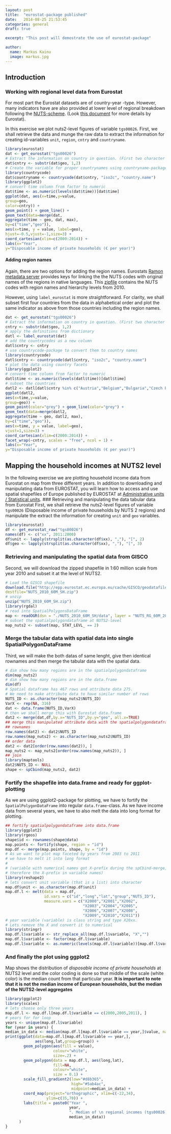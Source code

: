 ```yaml
---
layout: post
title:  "eurostat-package published"
date:   2014-08-25 21:53:45
categories: general
draft: true

excerpt: "This post will demostrate the use of eurostat-package"

author:
  name: Markus Kainu
  image: markus.jpg
---
```


## Introduction


### Working with regional level data from Eurostat
For most part the Eurostat datasets are of country-year -type. However, many indicators have are also provided at lower level of regional breakdown following the [NUTS-scheme](http://en.wikipedia.org/wiki/Nomenclature_of_Territorial_Units_for_Statistics). (Look [this document](http://ec.europa.eu/eurostat/ramon/nomenclatures/index.cfm?TargetUrl=DSP_GEN_DESC_VIEW_NOHDR&StrNom=NUTS_33&StrLanguageCode=EN) for more details by Eurostat).

In this exercise we plot nuts2-level figures of variable `tgs00026`.
First, we shall retrieve the data and munge the raw data to extract the information for creating id-variables `unit`, `region`, `cntry` and `countryname`.

```r
library(eurostat)
dat <- get_eurostat("tgs00026")
# Extract the information on country in question. (First two character in region string mark the country)
dat$cntry <- substr(dat$geo, 1,2)
# Create the variable for proper countrynames using countryname-package
library(countrycode)
dat$countryname <- countrycode(dat$cntry, "iso2c", "country.name")
library(ggplot2)
# convert time column from factor to numeric
dat$time <- as.numeric(levels(dat$time))[dat$time]
ggplot(dat, aes(x=time,y=value,
group=geo,
color=cntry)) +
geom_point() + geom_line() +
geom_text(data=merge(dat,
aggregate(time ~ geo, dat, max),
by=c("time","geo")),
aes(x=time, y = value, label=geo),
hjust=-0.5,vjust=-1,size=3) +
coord_cartesian(xlim=c(2000:2014)) +
labs(x="Year",
y="Disposable income of private households (€ per year)")
```

#### Adding region names
Again, there are two options for adding the region names. Eurostats [Ramon metadata server](http://ec.europa.eu/eurostat/ramon/index.cfm?TargetUrl=DSP_PUB_WELC) provides keys for linking the the NUTS codes with original names of the regions in native languages. This [zipfile](http://ec.europa.eu/eurostat/ramon/documents/nuts/NUTS_2010.zip) contains the NUTS codes with region names and hierarchy levels from 2010.

However, using `label_eurostat` is more straightforward. For clarity, we shall subset first four countries from the data in alphabetical order and plot the same indicator as above from those countries including the region names.

```r
dat <- get_eurostat("tgs00026")
# Extract the information on country in question. (First two character in region string mark the country)
cntry <- substr(dat$geo, 1,2)
# apply the definitions from dictionary
datl <- label_eurostat(dat)
# add the countrycodes as a new column
datl$cntry <- cntry
# use countrycode-package to convert them to country names
library(countrycode)
datl$cntry <- countrycode(datl$cntry, "iso2c", "country.name")
# plot the data using country facets
library(ggplot2)
# convert time column from factor to numeric
datl$time <- as.numeric(levels(datl$time))[datl$time]
# subset the countries
datl2 <- datl[datl$cntry %in% c("Austria","Belgium","Bulgaria","Czech Republic"),]
ggplot(datl2,
aes(x=time,y=value,
group=geo)) +
geom_point(color="grey") + geom_line(color="grey") +
geom_text(data=merge(datl2,
aggregate(time ~ geo, datl2, max),
by=c("time","geo")),
aes(x=time, y = value, label=geo),
vjust=1,size=3) +
coord_cartesian(xlim=c(2000:2014)) +
facet_wrap(~cntry, scales = "free", ncol = 1) +
labs(x="Year",
y="Disposable income of private households (€ per year)")
```

## Mapping the household incomes at NUTS2 level
In the following exercise we are plotting household income data from Eurostat on map from three different years. In addition to downloading and manipulating data from EUROSTAT, you will learn how to access and use spatial shapefiles of Europe published by EUROSTAT at [Administrative units / Statistical units](http://epp.eurostat.ec.europa.eu/portal/page/portal/gisco_Geographical_information_maps/popups/references/administrative_units_statistical_units_1).
### Retrieving and manipulating the data tabular data from Eurostat
First, we shall retrieve the nuts2-level figures of variable `tgs00026` (Disposable income of private households by NUTS 2 regions) and manipulate the extract the information for creating `unit` and `geo` variables.
```r
library(eurostat)
df <- get_eurostat_raw("tgs00026")
names(df) <- c("xx", 2011:2000)
df$unit <- lapply(strsplit(as.character(df$xx), ","), "[", 2)
df$geo <- lapply(strsplit(as.character(df$xx), ","), "[", 3)
```
### Retrieving and manipulating the spatial data from GISCO
Second, we will download the zipped shapefile in 1:60 million scale from year 2010 and subset it at the level of NUTS2.
```r
# Load the GISCO shapefile
download.file("http://epp.eurostat.ec.europa.eu/cache/GISCO/geodatafiles/NUTS_2010_60M_SH.zip",
destfile="NUTS_2010_60M_SH.zip")
# unzip
unzip("NUTS_2010_60M_SH.zip")
library(rgdal)
# read into SpatialPolygonsDataFrame
map <- readOGR(dsn = "./NUTS_2010_60M_SH/data", layer = "NUTS_RG_60M_2010")
# subset the spatialpolygondataframe at NUTS2-level
map_nuts2 <- subset(map, STAT_LEVL_ == 2)
```
### Merge the tabular data with spatial data into single SpatialPolygonDataFrame
Third, we will make the both datas of same lenght, give then identical rownames and then merge the tabular data with the spatial data.
```r
# dim show how many regions are in the spatialpolygondataframe
dim(map_nuts2)
# dim show how many regions are in the data.frame
dim(df)
# Spatial dataframe has 467 rows and attribute data 275.
# We need to make attribute data to have similar number of rows
NUTS_ID <- as.character(map_nuts2$NUTS_ID)
VarX <- rep(NA, 316)
dat <- data.frame(NUTS_ID,VarX)
# then we shall merge this with Eurostat data.frame
dat2 <- merge(dat,df,by.x="NUTS_ID",by.y="geo", all.x=TRUE)
## merge this manipulated attribute data with the spatialpolygondataframe
## rownames
row.names(dat2) <- dat2$NUTS_ID
row.names(map_nuts2) <- as.character(map_nuts2$NUTS_ID)
## order data
dat2 <- dat2[order(row.names(dat2)), ]
map_nuts2 <- map_nuts2[order(row.names(map_nuts2)), ]
## join
library(maptools)
dat2$NUTS_ID <- NULL
shape <- spCbind(map_nuts2, dat2)
```
### Fortify the shapefile into data.frame and ready for ggplot-plotting
As we are using ggplot2-package for plotting, we have to fortify the `SpatialPolygonDataFrame` into regular `data.frame`-class. As we have income data from several years, we have to also melt the data into long format for plotting.
```r
## fortify spatialpolygondataframe into data.frame
library(ggplot2)
library(rgeos)
shape$id <- rownames(shape@data)
map.points <- fortify(shape, region = "id")
map.df <- merge(map.points, shape, by = "id")
# As we want to plot map faceted by years from 2003 to 2011
# we have to melt it into long format
#
# (variable with numerical names got X-prefix during the spCbind-merge,
# therefore the X-prefix in variable names)
library(reshape2)
# lets convert unit variable (that is a list) into character
map.df$unit <- as.character(map.df$unit)
map.df.l <- melt(data = map.df,
                 id.vars = c("id","long","lat","group","NUTS_ID"),
                 measure.vars = c("X2000","X2001","X2002",
                                  "X2003","X2004","X2005",
                                  "X2006","X2007","X2008",
                                  "X2009","X2010","X2011"))
# year variable (variable) is class string and type X20xx.
# Lets remove the X and convert it to numerical
library(stringr)
map.df.l$variable <- str_replace_all(map.df.l$variable, "X","")
map.df.l$variable <- factor(map.df.l$variable)
map.df.l$variable <- as.numeric(levels(map.df.l$variable))[map.df.l$variable]
```
### And finally the plot using ggplot2
Map shows the distribution of *disposable income of private households* at NUTS2 level and the color coding is done so that middle of the scale (white color) is the median count from that particular year. **It is important to note that it is not the median income of European households, but the median of the NUTS2-level aggregates**
```r
library(ggplot2)
library(scales)
# lets choose only three years
map.df.l <- map.df.l[map.df.l$variable == c(2000,2005,2011), ]
# years for for loop
years <- unique(map.df.l$variable)
for (year in years) {
median_in_data <- median(map.df.l[map.df.l$variable == year,]$value, na.rm = TRUE)
print(ggplot(data=map.df.l[map.df.l$variable == year,],
             aes(long,lat,group=group)) +
        geom_polygon(aes(fill = value),
                     colour="white",
                     size=.2) +
        geom_polygon(data = map.df.l, aes(long,lat),
                     fill=NA,
                     colour="white",
                     size = 0.1) +
        scale_fill_gradient2(low="#d8b365",
                             high="#5ab4ac",
                             midpoint=median_in_data) +
        coord_map(project="orthographic", xlim=c(-22,34),
                  ylim=c(35,70)) +
        labs(title = paste0("Year ",
                            year,
                            ". Median of \n regional incomes (tgs00026) is ",
                            median_in_data))
      )
}
```





[jekyll-gh]: https://github.com/mojombo/jekyll
[jekyll]:    http://jekyllrb.com
